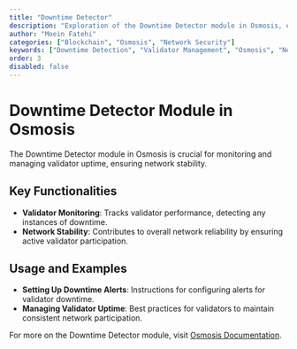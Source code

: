 ```yaml
---
title: "Downtime Detector"
description: "Exploration of the Downtime Detector module in Osmosis, ensuring network reliability."
author: "Moein Fatehi"
categories: ["Blockchain", "Osmosis", "Network Security"]
keywords: ["Downtime Detection", "Validator Management", "Osmosis", "Network Security"]
order: 3
disabled: false
---
```


# Downtime Detector Module in Osmosis

The Downtime Detector module in Osmosis is crucial for monitoring and managing validator uptime, ensuring network stability.

## Key Functionalities
- **Validator Monitoring**: Tracks validator performance, detecting any instances of downtime.
- **Network Stability**: Contributes to overall network reliability by ensuring active validator participation.

## Usage and Examples
- **Setting Up Downtime Alerts**: Instructions for configuring alerts for validator downtime.
- **Managing Validator Uptime**: Best practices for validators to maintain consistent network participation.

For more on the Downtime Detector module, visit [Osmosis Documentation](https://docs.osmosis.zone/).

